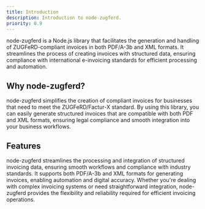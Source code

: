 ```yaml
---
title: Introduction
description: Introduction to node-zugferd.
priority: 0.9
---
```


node-zugferd is a Node.js library that facilitates the generation and handling of ZUGFeRD-compliant invoices in both PDF/A-3b and XML formats. It streamlines the process of creating invoices with structured data, ensuring compliance with international e-invoicing standards for efficient processing and automation.

## Why node-zugferd?

node-zugferd simplifies the creation of compliant invoices for businesses that need to meet the ZUGFeRD/Factur-X standard. By using this library, you can easily generate structured invoices that are compatible with both PDF and XML formats, ensuring legal compliance and smooth integration into your business workflows.

## Features

node-zugferd streamlines the processing and integration of structured invoicing data, ensuring smooth workflows and compliance with industry standards. It supports both PDF/A-3b and XML formats for generating invoices, enabling automation and digital accuracy. Whether you're dealing with complex invoicing systems or need straightforward integration, node-zugferd provides the flexibility and reliability required for efficient invoicing operations.

<Features />
